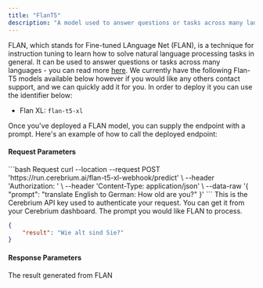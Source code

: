 ```yaml
---
title: "FlanT5"
description: "A model used to answer questions or tasks across many languages"
---
```


FLAN, which stands for Fine-tuned LAnguage Net (FLAN), is a technique for instruction tuning to learn how to solve natural language processing tasks in general.
It can be used to answer questions or tasks across many languages - you can read more [here](https://ai.googleblog.com/2021/10/introducing-flan-more-generalizable.html). We currently have the following Flan-T5 models available below however if you would like any others contact support, and we can quickly add it for you. In order to deploy it you can use the identifier below:

- Flan XL: `flan-t5-xl`

Once you've deployed a FLAN model, you can supply the endpoint with a prompt.  Here's an example of how to call the deployed endpoint:

#### Request Parameters

<RequestExample>
```bash Request
  curl --location --request POST 'https://run.cerebrium.ai/flan-t5-xl-webhook/predict' \
      --header 'Authorization: <API_KEY>' \
      --header 'Content-Type: application/json' \
      --data-raw '{
        "prompt": "translate English to German: How old are you?"
    }'
```
</RequestExample>

<ParamField header="Authorization" type="string" required>
  This is the Cerebrium API key used to authenticate your request. You can get it from your Cerebrium dashboard.
</ParamField>
<ParamField body="prompt" type="string" required>
   The prompt you would like FLAN to process.
</ParamField>

<ResponseExample>

```json Response
{
    "result": "Wie alt sind Sie?"
}
```
</ResponseExample>

#### Response Parameters

<ResponseField name="result" type="string" required>
  The result generated from FLAN
</ResponseField>


